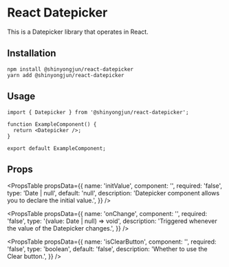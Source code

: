 # React Datepicker

This is a Datepicker library that operates in React.

## Installation

```
npm install @shinyongjun/react-datepicker
yarn add @shinyongjun/react-datepicker
```

## Usage

```tsx
import { Datepicker } from '@shinyongjun/react-datepicker';

function ExampleComponent() {
  return <Datepicker />;
}

export default ExampleComponent;
```

## Props

<PropsTable
  propsData={{
    name: 'initValue',
    component: '<Datepicker />',
    required: 'false',
    type: 'Date | null',
    default: 'null',
    description:
      'Datepicker component allows you to declare the initial value.',
  }}
/>

<PropsTable
  propsData={{
    name: 'onChange',
    component: '<Datepicker />',
    required: 'false',
    type: '(value: Date | null) => void',
    description: 'Triggered whenever the value of the Datepicker changes.',
  }}
/>

<PropsTable
  propsData={{
    name: 'isClearButton',
    component: '<Datepicker />',
    required: 'false',
    type: 'boolean',
    default: 'false',
    description: 'Whether to use the Clear button.',
  }}
/>
